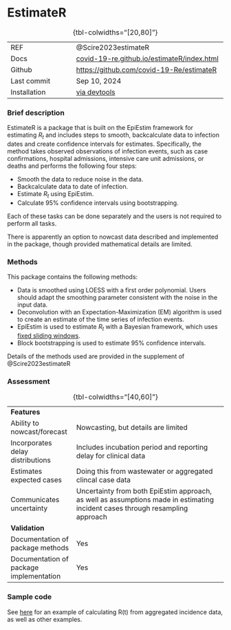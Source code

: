 # EstimateR { .unnumbered}

| | 
|:---|:--------|
| REF| @Scire2023estimateR|
| Docs| [covid-19-re.github.io/estimateR/index.html](https://covid-19-re.github.io/estimateR/index.html)|
| Github| [https://github.com/covid-19-Re/estimateR](https://github.com/covid-19-Re/estimateR) |
| Last commit| Sep 10, 2024|
| Installation | [via devtools](https://github.com/covid-19-Re/estimateR)|
: {tbl-colwidths="[20,80]"}

### Brief description

EstimateR is a package that is built on the EpiEstim framework for estimating $R_t$ and includes steps to smooth, backcalculate data to infection dates and create confidence intervals for estimates. Specifically, the method takes observed observations of infection events, such as case confirmations, hospital admissions, intensive care unit admissions, or deaths and performs the following four steps:

-   Smooth the data to reduce noise in the data.
-   Backcalculate data to date of infection.
-   Estimate $R_t$ using EpiEstim.
-   Calculate 95% confidence intervals using bootstrapping.

Each of these tasks can be done separately and the users is not required to perform all tasks.

There is apparently an option to nowcast data described and implemented in the package, though provided mathematical details are limited.


### Methods

This package contains the following methods:

-   Data is smoothed using LOESS with a first order polynomial. Users should adapt the smoothing parameter consistent with the noise in the input data.
-   Deconvolution with an Expectation-Maximization (EM) algorithm is used to create an estimate of the time series of infection events.
-   EpiEstim is used to estimate $R_t$ with a Bayesian framework, which uses [fixed sliding windows](methods_time.qmd#sec-fixedwindow).
-   Block bootstrapping is used to estimate 95% confidence intervals.

Details of the methods used are provided in the supplement of @Scire2023estimateR

### Assessment

| | 
|:---|:--------|
|<strong>Features</strong>||
| Ability to nowcast/forecast| Nowcasting, but details are limited |
| Incorporates delay distributions| Includes incubation period and reporting delay for clinical data |
| Estimates expected cases| Doing this from wastewater or aggregated clincal case data |
| Communicates uncertainty| Uncertainty from both EpiEstim approach, as well as assumptions made in estimating incident cases through resampling approach |
|<strong>Validation</strong>||
| Documentation of package methods| Yes|
| Documentation of package implementation| Yes |
: {tbl-colwidths="[40,60]"}

### Sample code

See [here](https://covid-19-re.github.io/estimateR/articles/incidence_data_workflow_example.html) for an example of calculating R(t) from aggregated incidence data, as well as other examples. 
